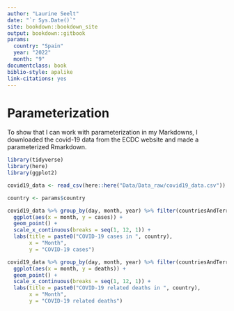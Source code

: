 ```yaml
---
author: "Laurine Seelt"
date: "`r Sys.Date()`"
site: bookdown::bookdown_site
output: bookdown::gitbook
params:
  country: "Spain"
  year: "2022"
  month: "9"
documentclass: book
biblio-style: apalike
link-citations: yes
---
```


# Parameterization

To show that I can work with parameterization in my Markdowns, I downloaded the covid-19 data from the ECDC website and made a parameterized Rmarkdown.
<br>
```r
library(tidyverse)
library(here)
library(ggplot2)
```

```r
covid19_data <- read_csv(here::here("Data/Data_raw/covid19_data.csv"))
```

```r
country <- params$country
```

```r
covid19_data %>% group_by(day, month, year) %>% filter(countriesAndTerritories == params$country) %>%
  ggplot(aes(x = month, y = cases)) +
  geom_point() +
  scale_x_continuous(breaks = seq(1, 12, 1)) +
  labs(title = paste0("COVID-19 cases in ", country),
       x = "Month",
       y = "COVID-19 cases")
```

```r
covid19_data %>% group_by(day, month, year) %>% filter(countriesAndTerritories == params$country) %>%
  ggplot(aes(x = month, y = deaths)) +
  geom_point() +
  scale_x_continuous(breaks = seq(1, 12, 1)) +
  labs(title = paste0("COVID-19 related deaths in ", country),
       x = "Month",
       y = "COVID-19 related deaths")
```

